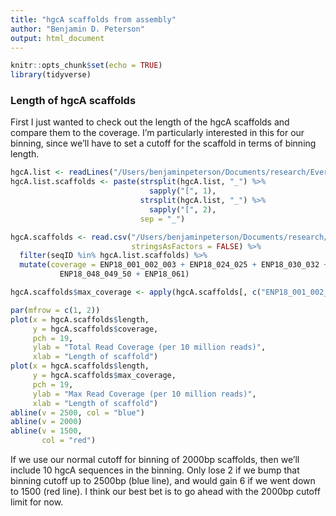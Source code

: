 ```yaml
---
title: "hgcA scaffolds from assembly"
author: "Benjamin D. Peterson"
output: html_document
---
```


```r
knitr::opts_chunk$set(echo = TRUE)
library(tidyverse)
```

### Length of hgcA scaffolds

First I just wanted to check out the length of the hgcA scaffolds and compare them to the coverage.
I'm particularly interested in this for our binning, since we'll have to set a cutoff for the scaffold in terms of binning length.

```r

hgcA.list <- readLines("/Users/benjaminpeterson/Documents/research/Everglades/dataEdited/2018_analysis_assembly/hgcA/hgcA.txt")
hgcA.list.scaffolds <- paste(strsplit(hgcA.list, "_") %>%
                               sapply("[", 1),
                             strsplit(hgcA.list, "_") %>%
                               sapply("[", 2),
                             sep = "_")

hgcA.scaffolds <- read.csv("/Users/benjaminpeterson/Documents/research/Everglades/dataEdited/2018_analysis_assembly/hgcA/depth/hgcA_coverage.csv",
                           stringsAsFactors = FALSE) %>%
  filter(seqID %in% hgcA.list.scaffolds) %>%
  mutate(coverage = ENP18_001_002_003 + ENP18_024_025 + ENP18_030_032 +
           ENP18_048_049_50 + ENP18_061)

hgcA.scaffolds$max_coverage <- apply(hgcA.scaffolds[, c("ENP18_001_002_003", "ENP18_024_025", "ENP18_030_032", "ENP18_048_049_50", "ENP18_061")], 1, max)

par(mfrow = c(1, 2))
plot(x = hgcA.scaffolds$length,
     y = hgcA.scaffolds$coverage,
     pch = 19,
     ylab = "Total Read Coverage (per 10 million reads)",
     xlab = "Length of scaffold")
plot(x = hgcA.scaffolds$length,
     y = hgcA.scaffolds$max_coverage,
     pch = 19,
     ylab = "Max Read Coverage (per 10 million reads)",
     xlab = "Length of scaffold")
abline(v = 2500, col = "blue")
abline(v = 2000)
abline(v = 1500,
       col = "red")
```


If we use our normal cutoff for binning of 2000bp scaffolds, then we'll include 10 hgcA sequences in the binning.
Only lose 2 if we bump that binning cutoff up to 2500bp (blue line), and would gain 6 if we went down to 1500 (red line).
I think our best bet is to go ahead with the 2000bp cutoff limit for now.
